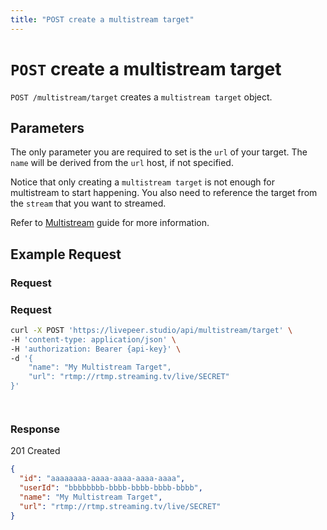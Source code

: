 ```yaml
---
title: "POST create a multistream target"
---
```


# `POST` create a multistream target

`POST /multistream/target` creates a `multistream target` object. 

## Parameters

The only parameter you are required to set is the `url` of your target. The `name` will
be derived from the `url` host, if not specified.

Notice that only creating a `multistream target` is not enough for multistream
to start happening. You also need to reference the target from the `stream` that
you want to streamed. 

Refer to [Multistream](/guides/livestreaming/multistream) guide for more
information.

## Example Request



### Request


### Request
<Tabs>
  <TabItem value="bash" label="bash">


```bash
curl -X POST 'https://livepeer.studio/api/multistream/target' \
-H 'content-type: application/json' \
-H 'authorization: Bearer {api-key}' \
-d '{
    "name": "My Multistream Target",
    "url": "rtmp://rtmp.streaming.tv/live/SECRET"
}'
```


</TabItem>
<TabItem value="js" label="JavaScript">

```js

```

</TabItem>
<TabItem value="py" label="Python">

```py

```

</TabItem>
</Tabs>



### Response

201 Created

```json
{
  "id": "aaaaaaaa-aaaa-aaaa-aaaa-aaaa",
  "userId": "bbbbbbbb-bbbb-bbbb-bbbb-bbbb",
  "name": "My Multistream Target",
  "url": "rtmp://rtmp.streaming.tv/live/SECRET"
}
```
